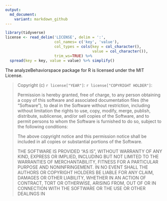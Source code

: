```yaml
---
output:
  md_document:
    variant: markdown_github
---
```


```r
library(tidyverse)
license <- read_delim('LICENSE', delim = ':',
                      col_names= c('key', 'value'), 
                      col_types = cols(key = col_character(),
                                       value = col_character()),
                      trim_ws=TRUE) %>%
  spread(key = key, value = value) %>% simplify()
```

<!-- LICENSE.md is generated from LICENSE.Rmd. Please edit that file -->

The analyzeBehaviorspace package for R is licensed under the MIT License.

> Copyright (c) `r license["YEAR"]`: `r license["COPYRIGHT HOLDER"]`:
>
> Permission is hereby granted, free of charge, to any person obtaining a copy
> of this software and associated documentation files (the "Software"), to deal
> in the Software without restriction, including without limitation the rights
> to use, copy, modify, merge, publish, distribute, sublicense, and/or sell
> copies of the Software, and to permit persons to whom the Software is
> furnished to do so, subject to the following conditions:
> 
> The above copyright notice and this permission notice shall be included in
> all copies or substantial portions of the Software.
> 
> THE SOFTWARE IS PROVIDED "AS IS", WITHOUT WARRANTY OF ANY KIND, EXPRESS OR
> IMPLIED, INCLUDING BUT NOT LIMITED TO THE WARRANTIES OF MERCHANTABILITY,
> FITNESS FOR A PARTICULAR PURPOSE AND NONINFRINGEMENT. IN NO EVENT SHALL THE
> AUTHORS OR COPYRIGHT HOLDERS BE LIABLE FOR ANY CLAIM, DAMAGES OR OTHER
> LIABILITY, WHETHER IN AN ACTION OF CONTRACT, TORT OR OTHERWISE, ARISING FROM,
> OUT OF OR IN CONNECTION WITH THE SOFTWARE OR THE USE OR OTHER DEALINGS IN
